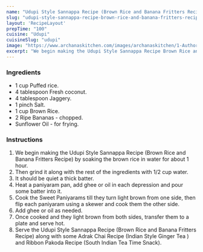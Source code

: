 ---
name: "Udupi Style Sannappa Recipe (Brown Rice and Banana Fritters Recipe)"
slug: "udupi-style-sannappa-recipe-brown-rice-and-banana-fritters-recipe"
layout: 'RecipeLayout'
prepTime: "100"
cuisine: "Udupi"
cuisineSlug: "udupi"
image: "https://www.archanaskitchen.com/images/archanaskitchen/1-Author/sibyl_sunitha/Udupi_Style_Sannappa_Recipe_Brown_Rice_and_Banana_Fritters_Recipe.jpg"
excerpt: "We begin making the Udupi Style Sannappa Recipe Brown Rice and Banana Fritters Recipe by soaking the brown rice in water for about 1 hour"
---

### Ingredients

- 1 cup Puffed rice.
- 4 tablespoon Fresh coconut.
- 4 tablespoon Jaggery.
- 1 pinch Salt.
- 1 cup Brown Rice.
- 2 Ripe Bananas - chopped.
- Sunflower Oil - for frying.

### Instructions

1. We begin making the Udupi Style Sannappa Recipe (Brown Rice and Banana Fritters Recipe) by soaking the brown rice in water for about 1 hour.
1. Then grind it along with the rest of the ingredients with 1/2 cup water.
1. It should be quiet a thick batter.
1. Heat a paniyaram pan, add ghee or oil in each depression and pour some batter into it.
1. Cook the Sweet Paniyarams till they turn light brown from one side, then flip each paniyaram using a skewer and cook them the other side.
1. Add ghee or oil as needed.
1. Once cooked and they light brown from both sides, transfer them to a plate and serve hot.
1. Serve the Udupi Style Sannappa Recipe (Brown Rice and Banana Fritters Recipe) along with some Adrak Chai Recipe (Indian Style Ginger Tea ) and Ribbon Pakoda Recipe (South Indian Tea Time Snack).
